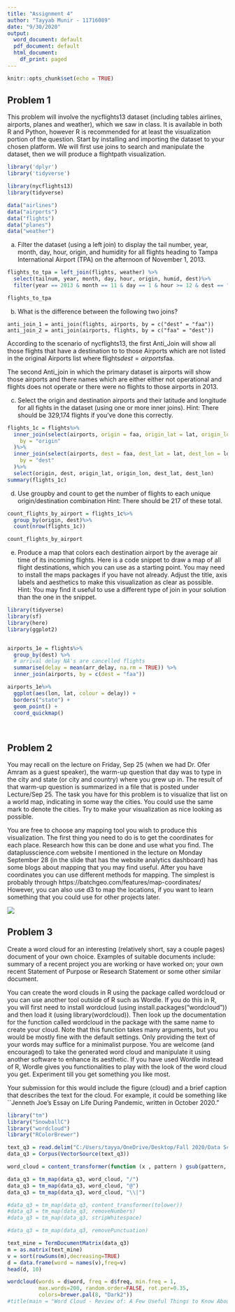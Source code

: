 ---
title: "Assignment 4"
author: "Tayyab Munir - 11716089"
date: "9/30/2020"
output:
  word_document: default
  pdf_document: default
  html_document:
    df_print: paged
---

```{r setup, include=FALSE}
knitr::opts_chunk$set(echo = TRUE)
```

## Problem 1

This problem will involve the nycflights13 dataset (including tables airlines, airports, planes and weather), which we saw in class. It is available in both R and Python, however R is recommended for at least the visualization portion of the question. Start by installing and importing the dataset to your chosen platform. We will first use joins to search and manipulate the dataset, then we will produce a flightpath visualization.

```{r}
library('dplyr')
library('tidyverse')
```



```{r}

library(nycflights13)
library(tidyverse)

data("airlines")
data("airports")
data("flights")
data("planes")
data("weather")


```

a. Filter the dataset (using a left join) to display the tail number, year, month, day, hour, origin, and humidity for all flights heading to Tampa International Airport (TPA) on the afternoon of November 1, 2013.

```{r}

flights_to_tpa = left_join(flights, weather) %>% 
  select(tailnum, year, month, day, hour, origin, humid, dest)%>%
  filter(year == 2013 & month == 11 & day == 1 & hour >= 12 & dest == "TPA")

flights_to_tpa

```

b. What is the difference between the following two joins?
```{}
anti_join_1 = anti_join(flights, airports, by = c("dest" = "faa"))
anti_join_2 = anti_join(airports, flights, by = c("faa" = "dest"))
```

According to the scenario of nycflights13, the first Anti_Join will show all those flights that have a destination to to those Airports which are not listed in the original Airports list where flights$dest = airports$faa.

The second Anti_join in which the primary dataset is airports will show those airports and there names which are either either not operational and flights does not operate or there were no flights to those airports in 2013.



c. Select the origin and destination airports and their latitude and longitude for all fights in the dataset (using one or more inner joins). Hint: There should be 329,174 flights if you’ve done this correctly.

```{r}
flights_1c = flights%>%
  inner_join(select(airports, origin = faa, origin_lat = lat, origin_lon = lon),
    by = "origin"
  )%>%
  inner_join(select(airports, dest = faa, dest_lat = lat, dest_lon = lon),
    by = "dest"
  )%>%
  select(origin, dest, origin_lat, origin_lon, dest_lat, dest_lon)
summary(flights_1c)
```

d. Use groupby and count to get the number of flights to each unique origin/destination combination Hint: There should be 217 of these total.

```{r}

count_flights_by_airport = flights_1c%>%
  group_by(origin, dest)%>%
  count(nrow(flights_1c))

count_flights_by_airport

```

e. Produce a map that colors each destination airport by the average air time of its incoming flights. Here is a code snippet to draw a map of all flight destinations, which you can use as a starting point. You may need to install the maps packages if you have not already. Adjust the title, axis labels and aesthetics to make this visualization as clear as possible. Hint: You may find it useful to use a different type of join in your solution than the one in the snippet.
```{r}
library(tidyverse)
library(sf)
library(here)
library(ggplot2)


airports_1e = flights%>%
  group_by(dest) %>%
  # arrival delay NA's are cancelled flights
  summarise(delay = mean(arr_delay, na.rm = TRUE)) %>%
  inner_join(airports, by = c(dest = "faa"))

airports_1e%>%
  ggplot(aes(lon, lat, colour = delay)) +
  borders("state") +
  geom_point() +
  coord_quickmap()
  
 
```

## Problem 2

You may recall on the lecture on Friday, Sep 25 (when we had Dr. Ofer Amram as a guest speaker), the warm-up question that day was to type in the city and state (or city and country) where you grew up in. The result of that warm-up question is summarized in a file that is posted under Lecture/Sep 25. The task you have for this problem is to visualize that list on a world map, indicating in some way the cities. You could use the same mark to denote the cities. Try to make your visualization as nice looking as possible.

You are free to choose any mapping tool you wish to produce this visualization. The first thing you need to do is to get the coordinates for each place. Research how this can be done and use what you find. The dataplusscience.com website I mentioned in the lecture on Monday September 28 (in the slide that has the website analytics dashboard) has some blogs about mapping that you may find useful. After you have coordinates you can use different methods for mapping. The simplest is probably through https://batchgeo.com/features/map-coordinates/ However, you can also use d3 to map the locations, if you want to learn something that you could use for other projects later.


![](C:/Users/tayya/OneDrive/Desktop/Fall 2020/Data Science/Assignment 4/Question2_Final.jpg)

## Problem 3

Create a word cloud for an interesting (relatively short, say a couple pages) document of your own choice. Examples of suitable documents include: summary of a recent project you are working or have worked on; your own recent Statement of Purpose or Research Statement or some other similar document.

You can create the word clouds in R using the package called wordcloud or you can use another tool outside of R such as Wordle. If you do this in R, you will first need to install wordcloud (using install.packages("wordcloud")) and then load it (using library(wordcloud)). Then look up the documentation for the function called wordcloud in the package with the same name to create your cloud. Note that this function takes many arguments, but you would be mostly fine with the default settings. Only providing the text of your words may suffice for a minimalist purpose.
You are welcome (and encouraged) to take the generated word cloud and manipulate it using another software to enhance its aesthetic. If you have used Wordle instead of R, Wordle gives you functionalities to play with the look of the word cloud you get. Experiment till you get something you like most.

Your submission for this would include the figure (cloud) and a brief caption that describes the text for the cloud. For example, it could be something like ``Jenneth Joe's Essay on Life During Pandemic, written in October 2020."

```{r}

library("tm")
library("SnowballC")
library("wordcloud")
library("RColorBrewer")

text_q3 = read.delim("C:/Users/tayya/OneDrive/Desktop/Fall 2020/Data Science/Assignment 4/Review of Article.txt")
data_q3 = Corpus(VectorSource(text_q3))

word_cloud = content_transformer(function (x , pattern ) gsub(pattern, " ", x))

data_q3 = tm_map(data_q3, word_cloud, "/")
data_q3 = tm_map(data_q3, word_cloud, "@")
data_q3 = tm_map(data_q3, word_cloud, "\\|")

#data_q3 = tm_map(data_q3, content_transformer(tolower))
#data_q3 = tm_map(data_q3, removeNumbers)
#data_q3 = tm_map(data_q3, stripWhitespace)

#data_q3 = tm_map(data_q3, removePunctuation)

text_mine = TermDocumentMatrix(data_q3)
m = as.matrix(text_mine)
v = sort(rowSums(m),decreasing=TRUE)
d = data.frame(word = names(v),freq=v)
head(d, 10)


```
```{r}

wordcloud(words = d$word, freq = d$freq, min.freq = 1,
          max.words=200, random.order=FALSE, rot.per=0.35, 
          colors=brewer.pal(8, "Dark2"))
#title(main = "Word Cloud - Review of: A Few Useful Things to Know About ML", font.main = 1, cex.main = 1)

```
